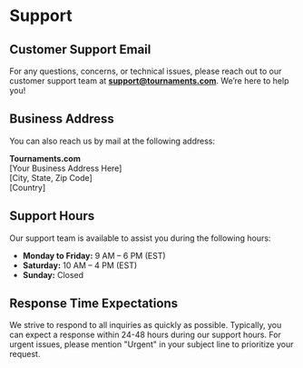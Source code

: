 # Support

## Customer Support Email

For any questions, concerns, or technical issues, please reach out to our customer support team at **support@tournaments.com**. We’re here to help you!

## Business Address

You can also reach us by mail at the following address:

**Tournaments.com**  
[Your Business Address Here]  
[City, State, Zip Code]  
[Country]

## Support Hours

Our support team is available to assist you during the following hours:

- **Monday to Friday:** 9 AM – 6 PM (EST)
- **Saturday:** 10 AM – 4 PM (EST)
- **Sunday:** Closed

## Response Time Expectations

We strive to respond to all inquiries as quickly as possible. Typically, you can expect a response within 24-48 hours during our support hours. For urgent issues, please mention "Urgent" in your subject line to prioritize your request.
